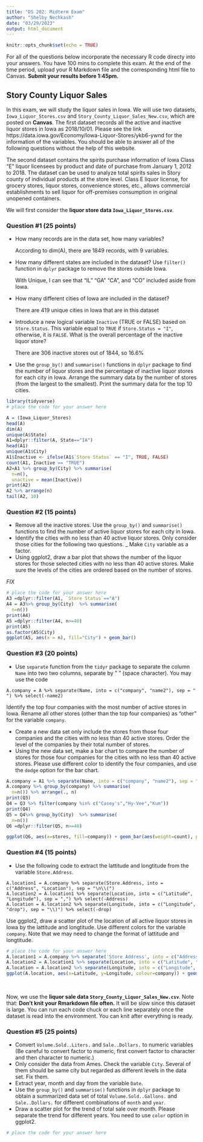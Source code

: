---
title: "DS 202: Midterm Exam"
author: "Shelby Nechkash"
date: "03/29/2023"
output: html_document
---

```{r setup, include=FALSE}
knitr::opts_chunk$set(echo = TRUE)
```

For all of the questions below incorporate the necessary R code directy into your answers. You have 100 mins to complete this exam. At the end of the time period, upload your R Markdown file and the corresponding html file to Canvas. **Submit your results before 1:45pm.**

## Story County Liquor Sales

In this exam, we will study the liquor sales in Iowa. We will use two datasets, `Iowa_Liquor_Stores.csv` and `Story_County_Liquor_Sales_New.csv`, which are posted on **Canvas**.
The first dataset records all the active and inactive liquor stores in Iowa as 2018/10/01. Please see the link https://data.iowa.gov/Economy/Iowa-Liquor-Stores/ykb6-ywnd for the information of the variables. You should be able to answer all of the following questions without the help of this website.

The second dataset contains the spirits purchase information of Iowa Class "E" liquor licensees by product and date of purchase from January 1, 2012 to 2018. The dataset can be used to analyze total spirits sales in Story county of individual products at the store level.
Class E liquor license, for grocery stores, liquor stores, convenience stores, etc., allows commercial establishments to sell liquor for off-premises consumption in original unopened containers.

We will first consider the **liquor store data `Iowa_Liquor_Stores.csv`**.

### Question #1 (25 points)

- How many records are in the data set, how many variables?

  According to dim(A), there are 1849 records, with 9 variables. 
  
- How many different states are included in the dataset? Use `filter()` function in `dplyr` package to remove the stores outside Iowa.
    
    With Unique, I can see that "IL" "GA" "CA", and "CO" included aside from Iowa.
    
- How many different cities of Iowa are included in the dataset?  
  
  There are 419 unique cities in Iowa that are in this dataset
  
- Introduce a new logical variable `Inactive` (TRUE or FALSE) based on `Store.Status`. This variable equal to `TRUE` if `Store.Status = "I"`, otherwise, it is `FALSE`. What is the overall percentage of the inactive liquor store? 
  
  There are 306 inactive stores out of 1844, so 16.6%

- Use the `group_by()` and `summarise()` functions in `dplyr` package to find the number of liquor stores and the percentage of inactive liquor stores for each city in Iowa. Arrange the summary data by the number of stores (from the largest to the smallest). Print the summary data for the top 10 cities.  

```{r, message = FALSE}
library(tidyverse)
# place the code for your answer here

A = (Iowa_Liquor_Stores)
head(A)
dim(A)
unique(A$State)
A1=dplyr::filter(A, State=="IA")
head(A1)
unique(A1$City)
A1$Inactive <- ifelse(A1$`Store Status` == "I", TRUE, FALSE) 
count(A1, Inactive == "TRUE")
A2=A1 %>% group_by(City) %>% summarise(
  n=n(),
  unactive = mean(Inactive))
print(A2)
A2 %>% arrange(n)
tail(A2, 10)
```

### Question #2 (15 points)


- Remove all the inactive stores. Use the `group_by()` and `summarise()` functions to find the number of active liquor stores for each city in Iowa. 
- Identify the cities with no less than 40 active liquor stores. Only consider those cities for the following two questions.
_ Make `City` variable as a factor.  
- Using ggplot2, draw a bar plot that shows the number of the liquor stores for those selected cities with no less than 40 active stores. Make sure the levels of the cities are ordered based on the number of stores.

*FIX*

```{r, message = FALSE}
# place the code for your answer here
A3 =dplyr::filter(A1, `Store Status`=="A")
A4 = A3%>% group_by(City)  %>% summarise(
  n=n())
print(A4)
A5 =dplyr::filter(A4, n>=40)
print(A5)
as.factor(A5$City)
ggplot(A5, aes(x = n), fill="City") + geom_bar()
```

### Question #3 (20 points)

- Use `separate` function from the `tidyr` package to separate the column `Name` into two two columns, separate by " " (space character). You may use the code
```
A.company = A %>% separate(Name, into = c("company", "name2"), sep = " ") %>% select(-name2)
```
Identify the top four companies with the most number of active stores in Iowa. Rename all other stores (other than the top four companies) as "other" for the variable `company`.

- Create a new data set only include the stores from those four companies and the cities with no less than 40 active stores. Order the level of the companies by their total number of stores.  
- Using the new data set, make a bar chart to compare the number of stores for those four companies for the cities with no less than 40 active stores. Please use different color to identify the four companies, and use the `dodge` option for the bar chart.

```{r}
A.company = A1 %>% separate(Name, into = c("company", "name2"), sep = " ") %>% select(-name2)
A.company %>% group_by(company) %>% summarise(
  n=n()) %>% arrange(., n)
print(Q3)
Q4 = Q3 %>% filter(company %in% c("Casey's","Hy-Vee","Kum"))
print(Q4)
Q5 = Q4%>% group_by(City)  %>% summarise(
  n=n())
Q6 =dplyr::filter(Q5, n>=40)

ggplot(Q6, aes(x=stores, fill=company)) + geom_bar(aes(weight=count), position="dodge")

```


### Question #4 (15 points)

- Use the following code to extract the lattitude and longtitude from the variable `Store.Address`. 
```
A.location1 = A.company %>% separate(Store.Address, into = c("Address", "Location"), sep = "\n\\(")
A.location2 = A.location1 %>% separate(Location, into = c("Latitude", "Longitude"), sep = ",") %>% select(-Address)
A.location = A.location2 %>% separate(Longitude, into = c("Longitude", "drop"), sep = "\\)") %>% select(-drop)
```
Use ggplot2, draw a scatter plot of the location of all active liquor stores in Iowa by the lattitude and longtitude. Use different colors for the variable `company`. Note that we may need to change the format of lattitude and longtitude.

```{r, message = FALSE}
# place the code for your answer here
A.location1 = A.company %>% separate('Store Address', into = c("Address", "Location"), sep = "\n\\(")
A.location2 = A.location1 %>% separate(Location, into = c("Latitude", "Longitude"), sep = ",") %>% select(-Address)
A.location = A.location2 %>% separate(Longitude, into = c("Longitude", "drop"), sep = "\\)") %>% select(-drop)
ggplot(A.location, aes(x=Latitude, y=Longitude, colour=company)) + geom_dotplot()
```

<br>

Now, we use the **liquor sale data `Story_County_Liquor_Sales_New.csv`**.
Note that: **Don't knit your Rmarkdown file often.** It will be slow since this dataset is large. You can run each code chuck or each line separately once the dataset is read into the environment. You can knit after everything is ready.

### Question #5 (25 points)

- Convert `Volume.Sold..Liters.` and `Sale..Dollars.` to numeric variables (Be careful to convert factor to numeric, first convert factor to character and then character to numeric.)
- Only consider the data from Ames. Check the variable `City`. Several of them should be same city but regarded as different levels in the data set. Fix them.
- Extract year, month and day from the variable `Date`. 
- Use the `group_by()` and `summarise()` functions in `dplyr` package to obtain a summarized data set of total `Volume.Sold..Gallons.` and `Sale..Dollars.` for different combinations of `month` and `year`.
- Draw a scatter plot for the trend of total sale over month. Please separate the trend for different years. You need to use `color` option in ggplot2.

```{r, message = FALSE}
# place the code for your answer here
```

